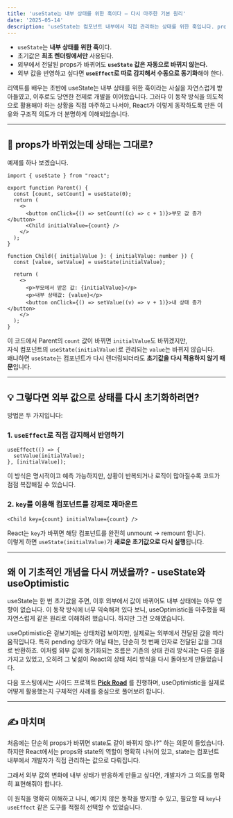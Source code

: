 ```yaml
---
title: 'useState는 내부 상태를 위한 훅이다 — 다시 마주한 기본 원리'
date: '2025-05-14'
description: 'useState는 컴포넌트 내부에서 직접 관리하는 상태를 위한 훅입니다. props로 받은 값이 바뀌어도 상태가 자동으로 초기화되지 않는 이유와, 이를 어떻게 다뤄야 하는지 다시 정리해보았습니다.'
---
```


- `useState`는 **내부 상태를 위한 훅**이다.  
- 초기값은 **최초 렌더링에서만** 사용된다.  
- 외부에서 전달된 props가 바뀌어도 **`useState` 값은 자동으로 바뀌지 않는다.**  
- 외부 값을 반영하고 싶다면 **`useEffect`로 따로 감지해서 수동으로 동기화**해야 한다.

리액트를 배우는 초반에 useState는 내부 상태를 위한 훅이라는 사실을 자연스럽게 받아들였고, 이후로도 당연한 전제로 개발을 이어왔습니다.
그러다 이 동작 방식을 의도적으로 활용해야 하는 상황을 직접 마주하고 나서야, React가 이렇게 동작하도록 만든 이유와 구조적 의도가 더 분명하게 이해되었습니다.

---

## 🤔 props가 바뀌었는데 상태는 그대로?

예제를 하나 보겠습니다.

```tsx
import { useState } from "react";

export function Parent() {
  const [count, setCount] = useState(0);
  return (
    <>
      <button onClick={() => setCount((c) => c + 1)}>부모 값 증가</button>
      <Child initialValue={count} />
    </>
  );
}

function Child({ initialValue }: { initialValue: number }) {
  const [value, setValue] = useState(initialValue);

  return (
    <>
      <p>부모에서 받은 값: {initialValue}</p>
      <p>내부 상태값: {value}</p>
      <button onClick={() => setValue((v) => v + 1)}>내 상태 증가</button>
    </>
  );
}
```

이 코드에서 Parent의 `count` 값이 바뀌면 `initialValue`도 바뀌겠지만,  
자식 컴포넌트의 `useState(initialValue)`로 관리되는 `value`는 바뀌지 않습니다.  
왜냐하면 `useState`는 컴포넌트가 다시 렌더링되더라도 **초기값을 다시 적용하지 않기 때문**입니다.

---

## 💡 그렇다면 외부 값으로 상태를 다시 초기화하려면?

방법은 두 가지입니다:

### 1. `useEffect`로 직접 감지해서 반영하기

```tsx
useEffect(() => {
  setValue(initialValue);
}, [initialValue]);
```

이 방식은 명시적이고 예측 가능하지만, 상황이 반복되거나 로직이 많아질수록 코드가 점점 복잡해질 수 있습니다.



### 2. `key`를 이용해 컴포넌트를 강제로 재마운트

```tsx
<Child key={count} initialValue={count} />
```

React는 `key`가 바뀌면 해당 컴포넌트를 완전히 unmount → remount 합니다.  
이렇게 하면 `useState(initialValue)`가 **새로운 초기값으로 다시 실행**됩니다.

---

## 왜 이 기초적인 개념을 다시 꺼냈을까? -  useState와 useOptimistic

useState는 한 번 초기값을 주면, 이후 외부에서 값이 바뀌어도 내부 상태에는 아무 영향이 없습니다. 이 동작 방식에 너무 익숙해져 있다 보니, useOptimistic을 마주했을 때 자연스럽게 같은 원리로 이해하려 했습니다.
하지만 그건 오해였습니다.

useOptimistic은 겉보기에는 상태처럼 보이지만, 실제로는 외부에서 전달된 값을 따라 움직입니다. 특히 pending 상태가 아닐 때는, 단순히 첫 번째 인자로 전달된 값을 그대로 반환하죠.
이처럼 외부 값에 동기화되는 흐름은 기존의 상태 관리 방식과는 다른 결을 가지고 있었고, 오히려 그 낯섦이 React의 상태 처리 방식을 다시 돌아보게 만들었습니다.

다음 포스팅에서는 사이드 프로젝트 **[Pick Road](https://www.pick-road.com/)**  를 진행하며, useOptimistic을 실제로 어떻게 활용했는지 구체적인 사례를 중심으로 풀어보려 합니다.

---

## ✍️ 마치며

처음에는 단순히 props가 바뀌면 state도 같이 바뀌지 않나?" 하는 의문이 들었습니다.
하지만 React에서는 props와 state의 역할이 명확히 나뉘어 있고,
state는 컴포넌트 내부에서 개발자가 직접 관리하는 값으로 다뤄집니다.

그래서 외부 값의 변화에 내부 상태가 반응하게 만들고 싶다면, 개발자가 그 의도를 명확히 표현해줘야 합니다.

이 원칙을 명확히 이해하고 나니, 예기치 않은 동작을 방지할 수 있고, 필요할 때 `key`나 `useEffect` 같은 도구를 적절히 선택할 수 있었습니다.


